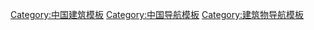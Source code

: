 [[Category:中国建筑模板|Category:中国建筑模板]]
[[Category:中国导航模板|Category:中国导航模板]]
[[Category:建筑物导航模板|Category:建筑物导航模板]]